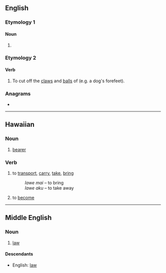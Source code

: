 ==English==

===Etymology 1===

====Noun====
{{en-noun}}

# {{obsolete spelling of|law|lang=en}}

===Etymology 2===

====Verb====
{{en-verb|lawes|lawing|lawed}}

# {{lb|en|transitive}} To cut off the [[claw]]s and [[ball]]s of (e.g. a dog's forefeet).
#: {{rfquotek|Wright}}

{{Webster 1913}}

===Anagrams===
* {{anagrams|en|alew|wale|weal}}

----

==Hawaiian==

===Noun===
{{haw-noun}}

# [[bearer]]

===Verb===
{{haw-verb|t}}

# {{lb|haw|transitive}} to [[transport]], [[carry]], [[take]], [[bring]]
#: ''lawe mai'' – to bring
#: ''lawe aku'' – to take away
# {{lb|haw|stative}} to [[become]]

----

==Middle English==
<!--this Middle English entry was created using Template:new enm entry-->

===Noun===
{{enm-noun}}

# [[law]]

====Descendants====
* English: [[law]]